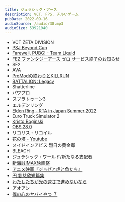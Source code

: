 ```yaml
---
title: ジュラシック・アース
description: VCT, FPS, チルいゲーム
pubDate: 2022-09-16
audioSource: /audio/38.mp3
audioSize: 53921940
---
```


- VCT ZETA DIVISION
- [PSJ Beyond Cup](https://twitter.com/PUBGSCRIMJAPAN/status/1567113253272301568)
- [Farewell, PUBG! - Team Liquid](https://www.teamliquid.com/news/2022/08/26/farewell-pubg)
- [FEZ ファンタジーアース ゼロ サービス終了のお知らせ](https://twitter.com/fez_staff/status/1536272242212237312)
- SF2
- AVA
- [ProModの終わりとKILLRUN](https://www.gamespark.jp/article/2022/08/19/121391.html)
- [BATTALION: Legacy](https://www.gamespark.jp/article/2022/08/17/121324.html)
- Shatterline
- パワプロ
- スプラトゥーン3
- エルデンリング
- [Elden Ring - RTA in Japan Summer 2022](https://www.youtube.com/watch?v=PRnYrYWS7NE)
- Euro Truck Simulator 2
- [Kristo Boginski](https://www.youtube.com/c/KristoBoginski)
- [OBS 28.0](https://github.com/obsproject/obs-studio/releases/tag/28.0.0)
- リコリス・リコイル
- [花の塔 - Youtube](https://www.youtube.com/watch?v=H2r25lVcIHw)
- メイドインアビス 烈日の黄金郷
- BLEACH
- ジュラシック・ワールド/新たなる支配者
- [新海誠IMAX映画祭](https://suzume-tojimari-movie.jp/imax.html)
- [アニメ映画『ジョゼと虎と魚たち』](https://joseetora.jp/)
- [円 劉慈欣短篇集](https://www.amazon.co.jp/gp/product/B09LGXJR9B)
- [わたしたちが光の速さで進めないなら](https://www.amazon.co.jp/dp/B08P7367Q8)
- アオアシ
- [僕の心のヤバイやつ ７](https://www.amazon.co.jp/dp/B0B6FJ3PHT/)